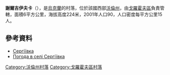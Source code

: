 {{coord|50|30|21|N|25|8|36|E|scale:30000|display=title}}

'''謝爾吉伊夫卡'''（{{lang-uk|Сергіївка}}），是[[烏克蘭|烏克蘭]]的村落，位於該國西部[[沃倫州|沃倫州]]，由[[戈羅霍夫區|戈羅霍夫區]]負責管轄，面積6平方公里，海拔高度224米，2001年人口90，人口密度每平方公里15人。

==參考資料==
* [http://w1.c1.rada.gov.ua/pls/z7503/A005?rdat1=31.03.2014&rf7571=4795 Сергіївка]
* [http://weather.in.ua/ua/volynskaja/23685 Погода в селі Сергіївка]{{Wayback|url=http://weather.in.ua/ua/volynskaja/23685 |date=20200201133621 }}

[[Category:沃倫州村落|Category:沃倫州村落]]
[[Category:戈羅霍夫區村落|Category:戈羅霍夫區村落]]


{{Volyn-geo-stub}}